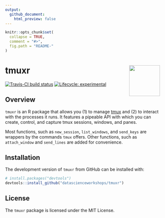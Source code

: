 ```yaml
---
output:
  github_document:
    html_preview: false
---
```


<!-- README.md is generated from README.Rmd. Please edit that file -->

```r
knitr::opts_chunk$set(
  collapse = TRUE,
  comment = "#>",
  fig.path = "README-"
)
```

# tmuxr  <img src="man/figures/logo.png" align="right" width="100px" />

[![Travis-CI build status](https://travis-ci.org/datascienceworkshops/tmuxr.svg?branch=master)](https://travis-ci.org/datascienceworkshops/tmuxr) 
[![Lifecycle: experimental](https://img.shields.io/badge/lifecycle-experimental-orange.svg)](https://www.tidyverse.org/lifecycle/#experimental)

## Overview

`tmuxr` is an R package that allows you (1) to manage [tmux](https://github.com/tmux/tmux/wiki) and (2) to interact with the processes it runs. It features a pipeable API with which you can create, control, and capture tmux sessions, windows, and panes.

Most functions, such as `new_session`, `list_windows`, and `send_keys` are wrappers by the commands `tmux` offers. Other functions, such as `attach_window` and `send_lines` are added for convenience.

## Installation

The development version of `tmuxr` from GitHub can be installed with:

```r
# install.packages("devtools")
devtools::install_github("datascienceworkshops/tmuxr")
```

## License

The `tmuxr` package is licensed under the MIT License.
